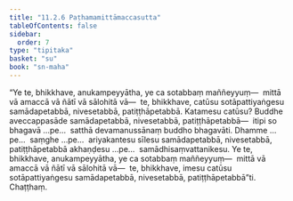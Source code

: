 ```yaml
---
title: "11.2.6 Paṭhamamittāmaccasutta"
tableOfContents: false
sidebar:
  order: 7
type: "tipitaka"
basket: "su"
book: "sn-maha"
---
```



<DynamicBreadcrumb />

<Division number="1012" book="sn-maha" bookNo="14" page="317">

<Paragraph number="1883" book="sn-maha">
“Ye te, bhikkhave, anukampeyyātha, ye ca sotabbaṃ maññeyyuṃ—  mittā vā amaccā vā ñātī vā sālohitā vā—  te, bhikkhave, catūsu sotāpattiyaṅgesu samādapetabbā, nivesetabbā, patiṭṭhāpetabbā. Katamesu catūsu? Buddhe aveccappasāde samādapetabbā, nivesetabbā, patiṭṭhāpetabbā—  itipi so bhagavā …pe…  satthā devamanussānaṃ buddho bhagavāti. Dhamme …pe…  saṃghe …pe…  ariyakantesu sīlesu samādapetabbā, nivesetabbā, patiṭṭhāpetabbā akhaṇḍesu …pe…  samādhisaṃvattanikesu. Ye te, bhikkhave, anukampeyyātha, ye ca sotabbaṃ maññeyyuṃ—  mittā vā amaccā vā ñātī vā sālohitā vā—  te, bhikkhave, imesu catūsu sotāpattiyaṅgesu samādapetabbā, nivesetabbā, patiṭṭhāpetabbā”ti.

</Paragraph>
</Division>

<Paragraph number="1884" type="center" book="sn-maha">
Chaṭṭhaṃ.
</Paragraph>